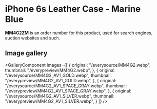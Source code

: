 
# iPhone 6s Leather Case - Marine Blue

<Callout type='info' emoji='👉🏻'>**MM4G2ZM** is an order number for this product, used for search engines, auction websites and such.</Callout>

## Image gallery

<GalleryComponent
    images={[
      {
        original: "/everysource/MM4G2.webp",
        thumbnail: "/everypreview/MM4G2.webp",
      },
      {
        original: "/everysource/MM4G2_AV1_GOLD.webp",
        thumbnail: "/everypreview/MM4G2_AV1_GOLD.webp",
      },
      {
        original: "/everysource/MM4G2_AV1_SPACE_GRAY.webp",
        thumbnail: "/everypreview/MM4G2_AV1_SPACE_GRAY.webp",
      },
      {
        original: "/everysource/MM4G2_AV1_SILVER.webp",
        thumbnail: "/everypreview/MM4G2_AV1_SILVER.webp",
      }
    ]}
  />
